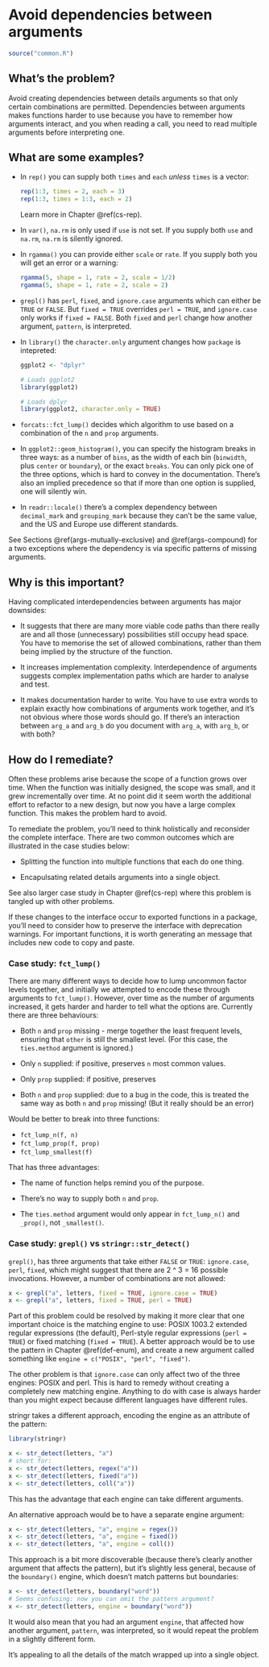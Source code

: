 # Avoid dependencies between arguments {#args-independence}

```r
source("common.R")
```

## What's the problem?

Avoid creating dependencies between details arguments so that only certain combinations are permitted. Dependencies between arguments makes functions harder to use because you have to remember how arguments interact, and you when reading a call, you need to read multiple arguments before interpreting one.

## What are some examples?

*   In `rep()` you can supply both `times` and `each` _unless_ `times` is a
    vector:
    
    ```r
    rep(1:3, times = 2, each = 3)
    rep(1:3, times = 1:3, each = 2)
    ```
    
    Learn more in Chapter \@ref(cs-rep).
    
*   In `var()`, `na.rm` is only used if `use` is not set. If you supply both 
    `use` and `na.rm`, `na.rm` is silently ignored.

*   In `rgamma()` you can provide either `scale` or `rate`. If you supply both
    you will get an error or a warning:
  
    ```r
    rgamma(5, shape = 1, rate = 2, scale = 1/2)
    rgamma(5, shape = 1, rate = 2, scale = 2)
    ```

*   `grepl()` has `perl`, `fixed`, and `ignore.case` arguments which can
    either be `TRUE` or `FALSE`. But `fixed = TRUE` overrides `perl = TRUE`, 
    and `ignore.case` only works if `fixed = FALSE`. Both `fixed` and `perl`
    change how another argument, `pattern`, is interpreted.
    
*   In `library()` the `character.only` argument changes how `package` is
    intepreted:
    
    ```r
    ggplot2 <- "dplyr"
    
    # Loads ggplot2
    library(ggplot2)
    
    # Loads dplyr
    library(ggplot2, character.only = TRUE)
    ```

*   `forcats::fct_lump()` decides which algorithm to use based on a 
    combination of the `n` and `prop` arguments.

*   In `ggplot2::geom_histogram()`, you can specify the histogram breaks in 
    three ways: as a number of `bins`, as the width of each bin (`binwidth`, 
    plus `center` or `boundary`), or the exact `breaks`. You can only pick 
    one of the three options, which is hard to convey in the documentation.
    There's also an implied precedence so that if more than one option is 
    supplied, one will silently win.

*   In `readr::locale()` there's a complex dependency between `decimal_mark` 
    and `grouping_mark` because they can't be the same value, and the US and 
    Europe use different standards.

See Sections \@ref(args-mutually-exclusive) and \@ref(args-compound) for a two exceptions where the dependency is via specific patterns of missing arguments.

## Why is this important?

Having complicated interdependencies between arguments has major downsides:

* It suggests that there are many more viable code paths than there really
  are and all those (unnecessary) possibilities still occupy head space.
  You have to memorise the set of allowed combinations, rather than
  them being implied by the structure of the function.

* It increases implementation complexity. Interdependence of arguments
  suggests complex implementation paths which are harder to analyse and
  test.
  
* It makes documentation harder to write. You have to use extra words to
  explain exactly how combinations of arguments work together, and it's not
  obvious where those words should go. If there's an interaction between
  `arg_a` and `arg_b` do you document with `arg_a`, with `arg_b`, or with
  both?

## How do I remediate?

Often these problems arise because the scope of a function grows over time. When the function was initially designed, the scope was small, and it grew incrementally over time. At no point did it seem worth the additional effort to refactor to a new design, but now you have a large complex function. This makes the problem hard to avoid.

To remediate the problem, you'll need to think holistically and reconsider the complete interface. There are two common outcomes which are illustrated in the case studies below:

* Splitting the function into multiple functions that each do one thing.

* Encapulsating related details arguments into a single object.

See also larger case study in Chapter \@ref(cs-rep) where this problem is tangled up with other problems.

If these changes to the interface occur to exported functions in a package, you'll need to consider how to preserve the interface with deprecation warnings. For important functions, it is worth generating an message that includes new code to copy and paste.

### Case study: `fct_lump()` {#cs-fct-lump}

There are many different ways to decide how to lump uncommon factor levels together, and initially we attempted to encode these through arguments to `fct_lump()`. However, over time as the number of arguments increased, it gets harder and harder to tell what the options are. Currently there are three behaviours:

* Both `n` and `prop` missing - merge together the least
  frequent levels, ensuring that `other` is still the smallest level.
  (For this case, the `ties.method` argument is ignored.)
  
* Only `n` supplied: if positive, preserves `n` most common values. 

* Only `prop` supplied: if positive, preserves 

* Both `n` and `prop` supplied: due to a bug in the code, this is treated
  the same way as both `n` and `prop` missing! (But it really should be an 
  error)

Would be better to break into three functions:

* `fct_lump_n(f, n)`
* `fct_lump_prop(f, prop)`
* `fct_lump_smallest(f)`

That has three advantages:

* The name of function helps remind you of the purpose.

* There's no way to supply both `n` and `prop`.

* The `ties.method` argument would only appear in `fct_lump_n()` and `_prop()`,
  not `_smallest()`.

### Case study: `grepl()` vs `stringr::str_detect()`

<!-- 
https://github.com/wch/r-source/blob/trunk/src/main/grep.c#L891-L1151 -->

`grepl()`, has three arguments that take either `FALSE` or `TRUE`: `ignore.case`, `perl`, `fixed`, which might suggest that there are 2 ^ 3 = 16 possible invocations. However, a number of combinations are not allowed:

```r
x <- grepl("a", letters, fixed = TRUE, ignore.case = TRUE)
x <- grepl("a", letters, fixed = TRUE, perl = TRUE)
```

Part of this problem could be resolved by making it more clear that one important choice is the matching engine to use:  POSIX 1003.2 extended regular expressions (the default), Perl-style regular expressions (`perl = TRUE`) or fixed matching (`fixed = TRUE`). A better approach would be to use the pattern in Chapter \@ref(def-enum), and create a new argument called something like `engine = c("POSIX", "perl", "fixed")`.

The other problem is that `ignore.case` can only affect two of the three engines: POSIX and perl. This is hard to remedy without creating a completely new matching engine. Anything to do with case is always harder than you might expect because different languages have different rules.

stringr takes a different approach, encoding the engine as an attribute of the pattern:

```r
library(stringr)

x <- str_detect(letters, "a")
# short for:
x <- str_detect(letters, regex("a"))
x <- str_detect(letters, fixed("a"))
x <- str_detect(letters, coll("a"))
```

This has the advantage that each engine can take different arguments. 

An alternative approach would be to have a separate engine argument:

```r
x <- str_detect(letters, "a", engine = regex())
x <- str_detect(letters, "a", engine = fixed())
x <- str_detect(letters, "a", engine = coll())
```

This approach is a bit more discoverable (because there's clearly another argument that affects the pattern), but it's slightly less general, because of the `boundary()` engine, which doesn't match patterns but boundaries:

```r
x <- str_detect(letters, boundary("word"))
# Seems confusing: now you can omit the pattern argument?
x <- str_detect(letters, engine = boundary("word"))
```

It would also mean that you had an argument `engine`, that affected how another argument, `pattern`, was interpreted, so it would repeat the problem in a slightly different form.

It's appealing to all the details of the match wrapped up into a single object. 
